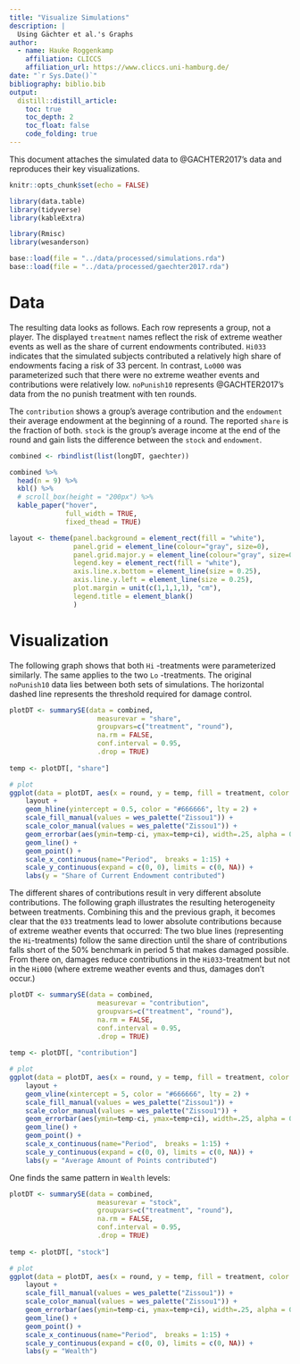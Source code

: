```yaml
---
title: "Visualize Simulations"
description: |
  Using Gächter et al.'s Graphs
author:
  - name: Hauke Roggenkamp 
    affiliation: CLICCS
    affiliation_url: https://www.cliccs.uni-hamburg.de/
date: "`r Sys.Date()`"
bibliography: biblio.bib
output:
  distill::distill_article:
    toc: true
    toc_depth: 2
    toc_float: false
    code_folding: true
---
```


This document attaches the simulated data to @GACHTER2017's data and reproduces their key visualizations.

```r
knitr::opts_chunk$set(echo = FALSE)

library(data.table)
library(tidyverse)
library(kableExtra)

library(Rmisc)
library(wesanderson)

base::load(file = "../data/processed/simulations.rda") 
base::load(file = "../data/processed/gaechter2017.rda") 

```

# Data

The resulting data looks as follows. Each row represents a group, not a player. The displayed ```treatment``` names reflect the risk of extreme weather events as well as the share of current endowments contributed. ```Hi033``` indicates that the simulated subjects contributed a relatively high share of endowments facing a risk of 33 percent. In contrast, ```Lo000``` was parameterized such that there were no extreme weather events and contributions were relatively low. ```noPunish10``` represents @GACHTER2017's data from the no punish treatment with ten rounds. 

The ```contribution``` shows a group's average contribution and the ```endowment``` their average endowment at the beginning of a round. The reported ```share``` is the fraction of both. ```stock``` is the group's average income at the end of the round and gain lists the difference between the ```stock``` and ```endowment```.

```r
combined <- rbindlist(list(longDT, gaechter))

combined %>%
  head(n = 9) %>%
  kbl() %>% 
  # scroll_box(height = "200px") %>%
  kable_paper("hover", 
              full_width = TRUE,
              fixed_thead = TRUE)
```


```r
layout <- theme(panel.background = element_rect(fill = "white"),
                panel.grid = element_line(colour="gray", size=0),
                panel.grid.major.y = element_line(colour="gray", size=0.25),
                legend.key = element_rect(fill = "white"),
                axis.line.x.bottom = element_line(size = 0.25),
                axis.line.y.left = element_line(size = 0.25),
                plot.margin = unit(c(1,1,1,1), "cm"),
                legend.title = element_blank()
                )
```

# Visualization

The following graph shows that both ```Hi``` -treatments were parameterized similarly. The same applies to the two ```Lo``` -treatments. The original ```noPunish10``` data lies between both sets of simulations. The horizontal dashed line represents the threshold required for damage control.

```r
plotDT <- summarySE(data = combined, 
                      measurevar = "share", 
                      groupvars=c("treatment", "round"),
                      na.rm = FALSE,
                      conf.interval = 0.95,
                      .drop = TRUE)
  
temp <- plotDT[, "share"]

# plot
ggplot(data = plotDT, aes(x = round, y = temp, fill = treatment, color = treatment)) + 
    layout +
    geom_hline(yintercept = 0.5, color = "#666666", lty = 2) +
    scale_fill_manual(values = wes_palette("Zissou1")) +
    scale_color_manual(values = wes_palette("Zissou1")) +
    geom_errorbar(aes(ymin=temp-ci, ymax=temp+ci), width=.25, alpha = 0.5) +
    geom_line() +
    geom_point() + 
    scale_x_continuous(name="Period",  breaks = 1:15) +
    scale_y_continuous(expand = c(0, 0), limits = c(0, NA)) +
    labs(y = "Share of Current Endowment contributed")
```

The different shares of contributions result in very different absolute contributions. The following graph illustrates the resulting heterogeneity between treatments. Combining this and the previous graph, it becomes clear that the ```033``` treatments lead to lower absolute contributions because of extreme weather events that occurred: The two blue lines (representing the ```Hi```-treatments) follow the same direction until the share of contributions falls short of the 50% benchmark in period 5 that makes damaged possible. From there on, damages reduce contributions in the ```Hi033```-treatment but not in the ```Hi000``` (where extreme weather events and thus, damages don't occur.)

```r
plotDT <- summarySE(data = combined, 
                      measurevar = "contribution", 
                      groupvars=c("treatment", "round"),
                      na.rm = FALSE,
                      conf.interval = 0.95,
                      .drop = TRUE)
  
temp <- plotDT[, "contribution"]

# plot
ggplot(data = plotDT, aes(x = round, y = temp, fill = treatment, color = treatment)) + 
    layout +
    geom_vline(xintercept = 5, color = "#666666", lty = 2) +
    scale_fill_manual(values = wes_palette("Zissou1")) +
    scale_color_manual(values = wes_palette("Zissou1")) +
    geom_errorbar(aes(ymin=temp-ci, ymax=temp+ci), width=.25, alpha = 0.5) +
    geom_line() +
    geom_point() + 
    scale_x_continuous(name="Period",  breaks = 1:15) +
    scale_y_continuous(expand = c(0, 0), limits = c(0, NA)) +
    labs(y = "Average Amount of Points contributed")
```

One finds the same pattern in ```Wealth``` levels:

```r
plotDT <- summarySE(data = combined, 
                      measurevar = "stock", 
                      groupvars=c("treatment", "round"),
                      na.rm = FALSE,
                      conf.interval = 0.95,
                      .drop = TRUE)
  
temp <- plotDT[, "stock"]

# plot
ggplot(data = plotDT, aes(x = round, y = temp, fill = treatment, color = treatment)) + 
    layout +
    scale_fill_manual(values = wes_palette("Zissou1")) +
    scale_color_manual(values = wes_palette("Zissou1")) +
    geom_errorbar(aes(ymin=temp-ci, ymax=temp+ci), width=.25, alpha = 0.5) +
    geom_line() +
    geom_point() + 
    scale_x_continuous(name="Period",  breaks = 1:15) +
    scale_y_continuous(expand = c(0, 0), limits = c(0, NA)) +
    labs(y = "Wealth")
```

